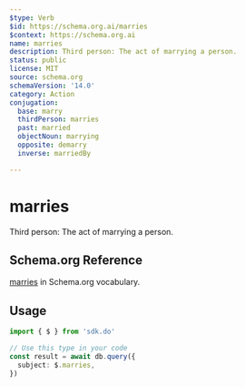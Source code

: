 ```yaml
---
$type: Verb
$id: https://schema.org.ai/marries
$context: https://schema.org.ai
name: marries
description: Third person: The act of marrying a person.
status: public
license: MIT
source: schema.org
schemaVersion: '14.0'
category: Action
conjugation:
  base: marry
  thirdPerson: marries
  past: married
  objectNoun: marrying
  opposite: demarry
  inverse: marriedBy

---
```


# marries

Third person: The act of marrying a person.

## Schema.org Reference

[marries](https://schema.org/MarryAction) in Schema.org vocabulary.

## Usage

```typescript
import { $ } from 'sdk.do'

// Use this type in your code
const result = await db.query({
  subject: $.marries,
})
```
